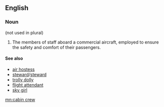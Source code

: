 ==English==
{{wikipedia}}

===Noun===
{{en-noun}} (not used in plural)

# {{aviation}} The members of staff aboard a commercial aircraft, employed to ensure the safety and comfort of their passengers.

====See also====
*[[air hostess]]
*[[steward]]/[[steward]]
*[[trolly dolly]]
*[[flight attendant]]
*[[sky girl]]

[[mn:cabin crew]]